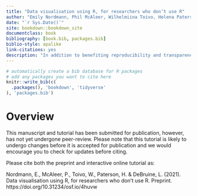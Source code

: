 ```yaml
--- 
title: "Data visualisation using R, for researchers who don’t use R"
author: "Emily Nordmann, Phil McAleer, Wilhelmiina Toivo, Helena Paterson, Lisa DeBruine"
date: "`r Sys.Date()`"
site: bookdown::bookdown_site
documentclass: book
bibliography: [book.bib, packages.bib]
biblio-style: apalike
link-citations: yes
description: "In addition to benefiting reproducibility and transparency, one of the advantages of using R is that researchers have a much larger range of fully customisable data visualisations options than are typically available in point-and-click software, due to the open-source nature of R. These visualisation options not only look attractive, but can increase transparency about the distribution of the underlying data rather than relying on commonly used visualisations of aggregations such as bar charts of means. In this tutorial, we provide a practical introduction to data visualisation using R, specifically aimed at researchers who have little to no prior experience of using R. First we detail the rationale for using R for data visualisation and introduce the “grammar of graphics” that underlies data visualisation using the ggplot2 package. The tutorial then walks the reader through how to replicate plots that are commonly available in point-and-click software such as histograms and boxplots, as well as showing how the code for these “basic” plots can be easily extended to less commonly available options such as violin-boxplots. The dataset and code used in this tutorial is available at [https://osf.io/bj83f/](https://osf.io/bj83f/) whilst an interactive version of this tutorial is available at [https://psyteachr.github.io/introdataviz/](https://psyteachr.github.io/introdataviz/) and includes solutions to the activities and an appendix with additional resources and advanced plotting options. "
---
```


```r
# automatically create a bib database for R packages
# add any packages you want to cite here
knitr::write_bib(c(
  .packages(), 'bookdown', 'tidyverse'
), 'packages.bib')

```


# Overview {-}

This manuscript and tutorial has been submitted for publication, however, has not yet undergone peer-review. Please note that this tutorial is likely to undergo changes before it is accepted for publication and we would encourage you to check for updates before citing. 

Please cite both the preprint and interactive online tutorial as: 

Nordmann, E., McAleer, P., Toivo, W., Paterson, H. & DeBruine, L. (2021). Data visualisation using R, for researchers who don't use R. Preprint. https://doi.org/10.31234/osf.io/4huvw
